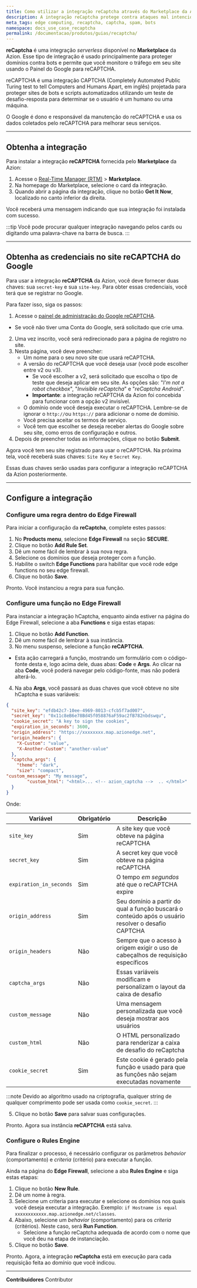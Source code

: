 ```yaml
---
title: Como utilizar a integração reCaptcha através do Marketplace da Azion
description: A integração reCaptcha protege contra ataques mal intencionados de bots, SPAM e outros.
meta_tags: edge computing, recaptcha, captcha, spam, bots
namespace: docs_use_case_recaptcha
permalink: /documentacao/produtos/guias/recaptcha/
---
```


**reCaptcha** é uma integração *serverless* disponível no **Marketplace** da Azion. Esse tipo de integração é usado principalmente para proteger domínios contra bots e permite que você monitore o tráfego em seu site usando o Painel do Google para reCAPTCHA.

reCAPTCHA é uma integração CAPTCHA (Completely Automated Public Turing test to tell Computers and Humans Apart, em inglês) projetada para proteger sites de bots e scripts automatizados utilizando um teste de desafio-resposta para determinar se o usuário é um humano ou uma máquina.

O Google é dono e responsável da manutenção do reCAPTCHA e usa os dados coletados pelo reCAPTCHA para melhorar seus serviços.

---

## Obtenha a integração

Para instalar a integração **reCAPTCHA** fornecida pelo **Marketplace** da Azion:

1. Acesse o [Real-Time Manager (RTM)](/pt-br/documentacao/produtos/guias/como-acessar-o-rtm/) > **Marketplace**.
2. Na homepage do Marketplace, selecione o card da integração.
3. Quando abrir a página da integração, clique no botão **Get It Now**, localizado no canto inferior da direita.

Você receberá uma mensagem indicando que sua integração foi instalada com sucesso.

:::tip
Você pode procurar qualquer integração navegando pelos cards ou digitando uma palavra-chave na barra de busca.
:::

---

## Obtenha as credenciais no site reCAPTCHA do Google

Para usar a integração **reCAPTCHA** da Azion, você deve fornecer duas chaves: sua `secret-key` e sua `site-key`. Para obter essas credenciais, você terá que se registrar no Google.

Para fazer isso, siga os passos:

1. Acesse o [painel de administração do Google reCAPTCHA](https://developers.google.com/recaptcha).
- Se você não tiver uma Conta do Google, será solicitado que crie uma.
2. Uma vez inscrito, você será redirecionado para a página de registro no site.
3. Nesta página, você deve preencher:
   - Um nome para o seu novo site que usará reCAPTCHA.
   - A versão do reCAPTCHA que você deseja usar (você pode escolher entre v2 ou v3).
      - Se você escolher a v2, será solicitado que escolha o tipo de teste que deseja aplicar em seu site. As opções são: "*I'm not a robot checkbox*", "*Invisible reCaptcha*" e "*reCaptcha Android*".
      - **Importante**: a integração reCAPTCHA da Azion foi concebida para funcionar com a opção v2 invisível.
   - O domínio onde você deseja executar o reCAPTCHA. Lembre-se de ignorar o `http://`ou `https://` para adicionar o nome de domínio.
   - Você precisa aceitar os termos de serviço.
   - Você tem que escolher se deseja receber alertas do Google sobre seu site, como erros de configuração e outros.
4. Depois de preencher todas as informações, clique no botão **Submit**.

Agora você tem seu site registrado para usar o reCAPTCHA. Na próxima tela, você receberá suas chaves: `Site Key` e `Secret Key`.

Essas duas chaves serão usadas para configurar a integração reCAPTCHA da Azion posteriormente.

---

## Configure a integração

### Configure uma regra dentro do Edge Firewall

Para iniciar a configuração da **reCaptcha**, complete estes passos:

1. No **Products menu**, selecione **Edge Firewall** na seção **SECURE**.
2. Clique no botão **Add Rule Set**.
3. Dê um nome fácil de lembrar à sua nova regra.
4. Selecione os domínios que deseja proteger com a função.
5. Habilite o switch **Edge Functions** para habilitar que você rode edge functions no seu edge firewall.
6. Clique no botão **Save**.

Pronto. Você instanciou a regra para sua função.

### Configure uma função no Edge Firewall

Para instanciar a integração hCaptcha, enquanto ainda estiver na página do Edge Firewall, selecione a aba **Functions** e siga estas etapas:

1. Clique no botão **Add⁠ Function**.
2. Dê um nome fácil de lembrar à sua instância.
3. No menu suspenso, selecione a função **reCAPTCHA**.
- Esta ação carregará a função, mostrando um formulário com o código-fonte desta e, logo acima dele, duas abas: **Code** e **Args**. Ao clicar na aba **Code**, você poderá navegar pelo código-fonte, mas não poderá alterá-lo.
4. Na aba **Args**, você passará as duas chaves que você obteve no site hCaptcha e suas variáveis:

```json
{
  "site_key": "efdb42c7-10ee-4969-8013-cfcb5f7ad007",
  "secret_key": "0x11c8eB6e78Bd45f058876aF59ac2fB782nbdswqu",
  "cookie_secret": "A key to sign the cookies",
  "expiration_in_seconds": 3600,
  "origin_address": "https://xxxxxxxx.map.azionedge.net",
  "origin_headers": {
	"X-Custom": "value",
	"X-Another-Custom": "another-value"
  },
  "captcha_args": {
	"theme": "dark",
	"size": "compact",
"custom_message": "My message",
    	"custom_html": "<html>... <!-- azion_captcha -->  .. </html>"
  }
}

```

Onde:

| Variável | Obrigatório | Descrição |
| ---- | ----- | ----- |
| `site_key` | Sim | A site key que você obteve na página reCAPTCHA |
| `secret_key` | Sim | A secret key que você obteve na página reCAPTCHA |
| `expiration_in_seconds` | Sim | O tempo *em segundos* até que o reCAPTCHA expire |
| `origin_address` | Sim | Seu domínio a partir do qual a função buscará o conteúdo após o usuário resolver o desafio CAPTCHA |
| `origin_headers` | Não | Sempre que o acesso à origem exigir o uso de cabeçalhos de requisição específicos |
| `captcha_args` | Não | Essas variáveis modificam e personalizam o layout da caixa de desafio |
| `custom_message` | Não | Uma mensagem personalizada que você deseja mostrar aos usuários |
| `custom_html` | Não | O HTML personalizado para renderizar a caixa de desafio do reCaptcha |
| `cookie_secret` | Sim | Este cookie é gerado pela função e usado para que as funções não sejam executadas novamente |

:::note
Devido ao algoritmo usado na criptografia, qualquer string de qualquer comprimento pode ser usada como `cookie_secret`.
:::

5. Clique no botão **Save** para salvar suas configurações.

Pronto. Agora sua instância **reCAPTCHA** está salva.

### Configure o Rules Engine

Para finalizar o processo, é necessário configurar os parâmetros *behavior* (comportamento) e *criteria* (critério) para executar a função.

Ainda na página do **Edge Firewall**, selecione a aba **Rules Engine** e siga estas etapas:

1. Clique no botão **New Rule**.
2. Dê um nome à regra.
3. Selecione um criteria para executar e selecione os domínios nos quais você deseja executar a integração. Exemplo: `if Hostname is equal xxxxxxxxxxxx.map.azionedge.net/classes`.
4. Abaixo, selecione um *behavior* (comportamento) para os *criteria* (critérios). Neste caso, será **Run Function**.
   - Selecione a função reCaptcha adequada de acordo com o nome que você deu na etapa de instanciação.
5. Clique no botão **Save**.

Pronto. Agora, a integração **reCaptcha** está em execução para cada requisição feita ao domínio que você indicou.



---


**Contribuidores** <ContributorList>Contributor</ContributorList>
